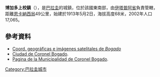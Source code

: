 {{Coord|27|9|48|S|56|14|24|W|display=title}}

'''博加多上校鎮'''（{{lang-es|Coronel José Félix Bogado}}），是[[巴拉圭|巴拉圭]]的城鎮，位於該國東南部，由[[伊塔普阿省|伊塔普阿省]]負責管轄，距離[[恩卡納西翁|恩卡納西翁]]49公里，始建於1913年5月2日，海拔高度68米，2002年人口17,065。

==參考資料==
* [http://www.fallingrain.com/world/PA/11/Coronel_Bogado.html Coord. geográficas e imágenes satelitales de ''Bogado'']{{Wayback|url=http://www.fallingrain.com/world/PA/11/Coronel_Bogado.html |date=20150922074951 }}
* [https://web.archive.org/web/20111014215219/http://www.coronelbogado.net/ Ciudad de Coronel Bogado].
* [http://www.bogado.gov.py Pagina de la Municipalidad de Coronel Bogado]{{Wayback|url=http://www.bogado.gov.py/ |date=20200120230811 }}.

{{Paraguay-geo-stub}}
[[Category:巴拉圭城市|Category:巴拉圭城市]]